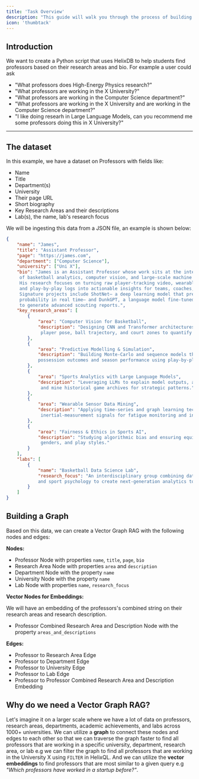 ```yaml
---
title: 'Task Overview'
description: "This guide will walk you through the process of building a Graph-Vector RAG in Python to recommend professors based on their research areas."
icon: 'thumbtack'
---
```


## Introduction

We want to create a Python script that uses HelixDB to help students find professors based on their research areas and bio. For example a user could ask 
- "What professors does High-Energy Physics research?"
- "What professors are working in the X University?"
- "What professors are working in the Computer Science department?"
- "What professors are working in the X University and are working in the Computer Science department?"
- "I like doing researh in Large Language Models, can you recommend me some professors doing this in X University?"


---

## The dataset

In this example, we have a dataset on Professors with fields like:
- Name
- Title
- Department(s)
- University
- Their page URL
- Short biography
- Key Research Areas and their descriptions
- Lab(s), the name, lab's research focus

We will be ingesting this data from a JSON file, an example is shown below:

```json
{
    "name": "James",
    "title": "Assistant Professor",
    "page": "https://james.com",
    "department": ["Computer Science"],
    "university": ["Uni X"],
    "bio": "James is an Assistant Professor whose work sits at the intersection
     of basketball analytics, computer vision, and large-scale machine learning. 
     His research focuses on turning raw player-tracking video, wearable-sensor streams,
     and play-by-play logs into actionable insights for teams, coaches, and broadcasters. 
     Signature projects include ShotNet— a deep learning model that predicts shot success
     probability in real time— and DunkGPT, a language model fine-tuned on millions of play descriptions
     to generate advanced scouting reports.",
    "key_research_areas": [
        {
            "area": "Computer Vision for Basketball",
            "description": "Designing CNN and Transformer architectures that track
             player pose, ball trajectory, and court zones to quantify defensive pressure and shooting mechanics."
        },
        {
            "area": "Predictive Modelling & Simulation",
            "description": "Building Monte-Carlo and sequence models that forecast 
            possession outcomes and season performance using play-by-play and spatial data." 
        },
        {
            "area": "Sports Analytics with Large Language Models",
            "description": "Leveraging LLMs to explain model outputs, auto-generate commentary,
             and mine historical game archives for strategic patterns." 
        },
        {
            "area": "Wearable Sensor Data Mining",
            "description": "Applying time-series and graph learning techniques to
             inertial-measurement signals for fatigue monitoring and injury prevention." 
        },
        {
            "area": "Fairness & Ethics in Sports AI",
            "description": "Studying algorithmic bias and ensuring equitable analytics across different leagues,
             genders, and play styles." 
        }
    ],
    "labs": [
        {
            "name": "Basketball Data Science Lab",
            "research_focus": "An interdisciplinary group combining data science, biomechanics, 
            and sport psychology to create next-generation analytics tools for basketball.",
        }
    ]
}
```

## Building a Graph

Based on this data, we can create a Vector Graph RAG with the following nodes and edges:

**Nodes:**

- Professor Node with properties `name`, `title`, `page`, `bio`
- Research Area Node with properties `area` and `description`
- Department Node with the property `name`
- University Node with the property `name`
- Lab Node with properties `name`, `research_focus`

**Vector Nodes for Embeddings:**

We will have an embedding of the professors's combined string on their research areas and research description.

- Professor Combined Research Area and Description Node with the property `areas_and_descriptions`

**Edges:**

- Professor to Research Area Edge
- Professor to Department Edge
- Professor to University Edge
- Professor to Lab Edge
- Professor to Professor Combined Research Area and Description Embedding


## Why do we need a Vector Graph RAG?

Let's imagine it on a larger scale where we have a lot of data on professors, 
research areas, departments, academic achievements, and labs across 1000+ universities. We can utilize a **graph** to 
connect these nodes and edges to each other so that we can traverse the graph faster to find all professors that are 
working in a specific university, department, research area, or lab e.g  we can filter the graph to find all professors that are working in the University X using `FILTER` in HelixQL. And we can utilize the **vector embeddings** to find professors that are most similar to a given query e.g *"Which professors have worked in a startup before?"*.

